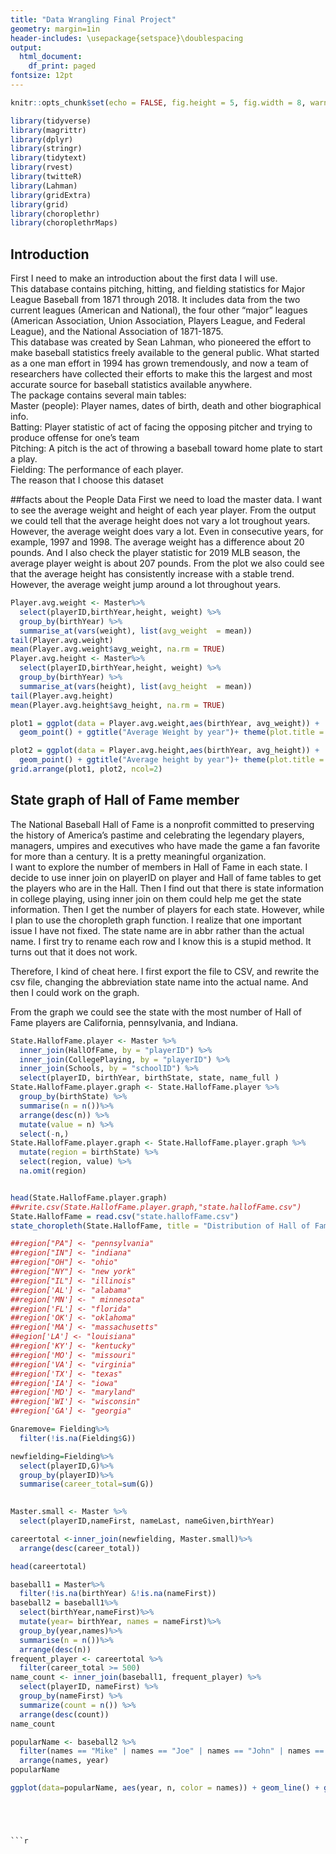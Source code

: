 ```yaml
---
title: "Data Wrangling Final Project"
geometry: margin=1in
header-includes: \usepackage{setspace}\doublespacing
output:
  html_document:
    df_print: paged
fontsize: 12pt
---
```


```r
knitr::opts_chunk$set(echo = FALSE, fig.height = 5, fig.width = 8, warning = FALSE) 
```

```r
library(tidyverse)
library(magrittr)
library(dplyr)
library(stringr)
library(tidytext)
library(rvest)
library(twitteR)
library(Lahman)
library(gridExtra)
library(grid)
library(choroplethr)
library(choroplethrMaps)
```

## Introduction
First I need to make an introduction about the first data I will use. <br>
This database contains pitching, hitting, and fielding statistics for Major League Baseball from 1871 through 2018. It includes data from the two current leagues (American and National), the four other "major" leagues (American Association, Union Association, Players League, and Federal League), and the National Association of 1871-1875. <br>
This database was created by Sean Lahman, who pioneered the effort to make baseball statistics freely available to the general public. What started as a one man effort in 1994 has grown tremendously, and now a team of researchers have collected their efforts to make this the largest and most accurate source for baseball statistics available anywhere. <br>
The package contains several main tables: <br>
Master (people): Player names, dates of birth, death and other biographical info. <br> 
Batting: Player statistic of act of facing the opposing pitcher and trying to produce offense for one's team <br>
Pitching: A pitch is the act of throwing a baseball toward home plate to start a play. <br>
Fielding: The performance of each player. <br>
The reason that I choose this dataset 
<br>

##facts about the People Data
First we need to load the master data. I want to see the average weight and height of each year player. From the output we could tell that the average height does not vary a lot troughout years. However, the average weight does vary a lot. Even in consecutive years, for example, 1997 and 1998. The average weight has a difference about 20 pounds. And I also check the player statistic for 2019 MLB season, the average player weight is about 207 pounds. From the plot we also could see that the average height has consistently increase with a stable trend. However, the average weight jump around a lot throughout years. 
```r
Player.avg.weight <- Master%>%
  select(playerID,birthYear,height, weight) %>%
  group_by(birthYear) %>%
  summarise_at(vars(weight), list(avg_weight  = mean)) 
tail(Player.avg.weight)
mean(Player.avg.weight$avg_weight, na.rm = TRUE)
Player.avg.height <- Master%>%
  select(playerID,birthYear,height, weight) %>%
  group_by(birthYear) %>%
  summarise_at(vars(height), list(avg_height  = mean)) 
tail(Player.avg.height)
mean(Player.avg.height$avg_height, na.rm = TRUE)

plot1 = ggplot(data = Player.avg.weight,aes(birthYear, avg_weight)) +
  geom_point() + ggtitle("Average Weight by year")+ theme(plot.title = element_text(hjust = 0.5)) +  scale_colour_discrete(name = "birth year")

plot2 = ggplot(data = Player.avg.height,aes(birthYear, avg_height)) +
  geom_point() + ggtitle("Average height by year")+ theme(plot.title = element_text(hjust = 0.5)) +  scale_colour_discrete(name = "birth year")
grid.arrange(plot1, plot2, ncol=2)
```
## State graph of Hall of Fame member 
The National Baseball Hall of Fame is a nonprofit committed to preserving the history of America’s pastime and celebrating the legendary players, managers, umpires and executives who have made the game a fan favorite for more than a century. It is a pretty meaningful organization. <br> 
I want to explore the number of members in Hall of Fame in each state. I decide to use inner join on playerID on player and Hall of fame tables to get the players who are in the Hall. Then I find out that there is state information in college playing, using inner join on them could help me get the state information. Then I get the number of players for each state. However, while I plan to use the choropleth graph function. I realize that one important issue I have not fixed. The state name are in abbr rather than the actual name. I first try to rename each row and I know this is a stupid method. It turns out that it does not work. <br>

Therefore, I kind of cheat here. I first export the file to CSV, and rewrite the csv file, changing the abbreviation state name into the actual name. And then I could work on the graph. <br>

From the graph we could see the state with the most number of Hall of Fame players are California, pennsylvania, and Indiana.
```r
State.HallofFame.player <- Master %>%
  inner_join(HallOfFame, by = "playerID") %>%
  inner_join(CollegePlaying, by = "playerID") %>%
  inner_join(Schools, by = "schoolID") %>%
  select(playerID, birthYear, birthState, state, name_full )
State.HallofFame.player.graph <- State.HallofFame.player %>%
  group_by(birthState) %>%
  summarise(n = n())%>%
  arrange(desc(n)) %>%
  mutate(value = n) %>%
  select(-n,)
State.HallofFame.player.graph <- State.HallofFame.player.graph %>%
  mutate(region = birthState) %>%
  select(region, value) %>%
  na.omit(region)


head(State.HallofFame.player.graph)
##write.csv(State.HallofFame.player.graph,"state.hallofFame.csv")
State.HallofFame = read.csv("state.hallofFame.csv")
state_choropleth(State.HallofFame, title = "Distribution of Hall of Fame Players in USA", num_colors = 9, legend = "num of Hall of Fame Players")
```
```r

##region["PA"] <- "pennsylvania"
##region["IN"] <- "indiana"
##region["OH"] <- "ohio"
##region["NY"] <- "new york"
##region["IL"] <- "illinois"
##region['AL'] <- "alabama"
##region['MN'] <- "	minnesota"
##region['FL'] <- "florida"
##region['OK'] <- "oklahoma"
##region['MA'] <- "massachusetts"
##egion['LA'] <- "louisiana"
##region['KY'] <- "kentucky"
##region['MO'] <- "missouri"
##region['VA'] <- "virginia"
##region['TX'] <- "texas"
##region['IA'] <- "iowa"
##region['MD'] <- "maryland"
##region['WI'] <- "wisconsin"
##region['GA'] <- "georgia"

```




```r
Gnaremove= Fielding%>% 
  filter(!is.na(Fielding$G))

newfielding=Fielding%>%
  select(playerID,G)%>%
  group_by(playerID)%>%
  summarise(career_total=sum(G))
  

Master.small <- Master %>% 
  select(playerID,nameFirst, nameLast, nameGiven,birthYear)

careertotal <-inner_join(newfielding, Master.small)%>%
  arrange(desc(career_total))

head(careertotal)
```


```r
baseball1 = Master%>%
  filter(!is.na(birthYear) &!is.na(nameFirst))
baseball2 = baseball1%>%
  select(birthYear,nameFirst)%>%
  mutate(year= birthYear, names = nameFirst)%>%
  group_by(year,names)%>%
  summarise(n = n())%>%
  arrange(desc(n))
frequent_player <- careertotal %>%
  filter(career_total >= 500)
name_count <- inner_join(baseball1, frequent_player) %>%
  select(playerID, nameFirst) %>%
  group_by(nameFirst) %>%
  summarize(count = n()) %>%
  arrange(desc(count))
name_count
```

```r
popularName <- baseball2 %>%
  filter(names == "Mike" | names == "Joe" | names == "John" | names == "Bill" | names == "Jim" ) %>%
  arrange(names, year)
popularName
```

```r
ggplot(data=popularName, aes(year, n, color = names)) + geom_line() + ggtitle("5 Most Popular Names over Years in BaseBall Master") + xlab("Year") + ylab("Frequency") + theme(plot.title = element_text(hjust = 0.5)) +  scale_colour_discrete(name = "First Name")
```
```




```r

```



```r

```



```r

```



```r

```



```r

```


```r

```


```r

```


